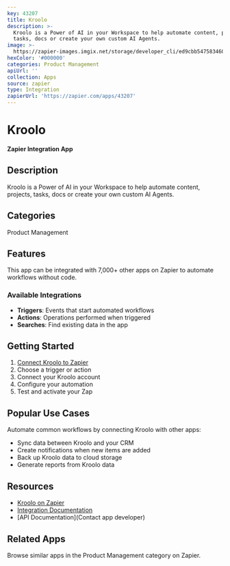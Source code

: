 ```yaml
---
key: 43207
title: Kroolo
description: >-
  Kroolo is a Power of AI in your Workspace to help automate content, projects,
  tasks, docs or create your own custom AI Agents.
image: >-
  https://zapier-images.imgix.net/storage/developer_cli/ed9cbb547583460282a09c3c2b08d643.png?auto=format%2Ccompress&ixlib=python-3.0.0&q=50
hexColor: '#000000'
categories: Product Management
apiUrl: ''
collection: Apps
source: zapier
type: Integration
zapierUrl: 'https://zapier.com/apps/43207'
---
```

# Kroolo

**Zapier Integration App**

## Description

Kroolo is a Power of AI in your Workspace to help automate content, projects, tasks, docs or create your own custom AI Agents.

## Categories

Product Management

## Features

This app can be integrated with 7,000+ other apps on Zapier to automate workflows without code.

### Available Integrations

- **Triggers**: Events that start automated workflows
- **Actions**: Operations performed when triggered
- **Searches**: Find existing data in the app

## Getting Started

1. [Connect Kroolo to Zapier](https://zapier.com/apps/43207)
2. Choose a trigger or action
3. Connect your Kroolo account
4. Configure your automation
5. Test and activate your Zap

## Popular Use Cases

Automate common workflows by connecting Kroolo with other apps:

- Sync data between Kroolo and your CRM
- Create notifications when new items are added
- Back up Kroolo data to cloud storage
- Generate reports from Kroolo data

## Resources

- [Kroolo on Zapier](https://zapier.com/apps/43207)
- [Integration Documentation](https://zapier.com/apps/43207/integrations)
- [API Documentation](Contact app developer)

## Related Apps

Browse similar apps in the Product Management category on Zapier.
